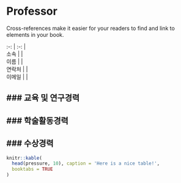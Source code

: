 # Professor

Cross-references make it easier for your readers to find and link to elements in your book.

| :-: | :-: |
| 소속 | |
| 이름 | |
| 연락처 | |
| 이메일 | |


### 교육 및 연구경력
---


### 학술활동경력
---

### 수상경력
---


```r
knitr::kable(
  head(pressure, 10), caption = 'Here is a nice table!',
  booktabs = TRUE
)
```
